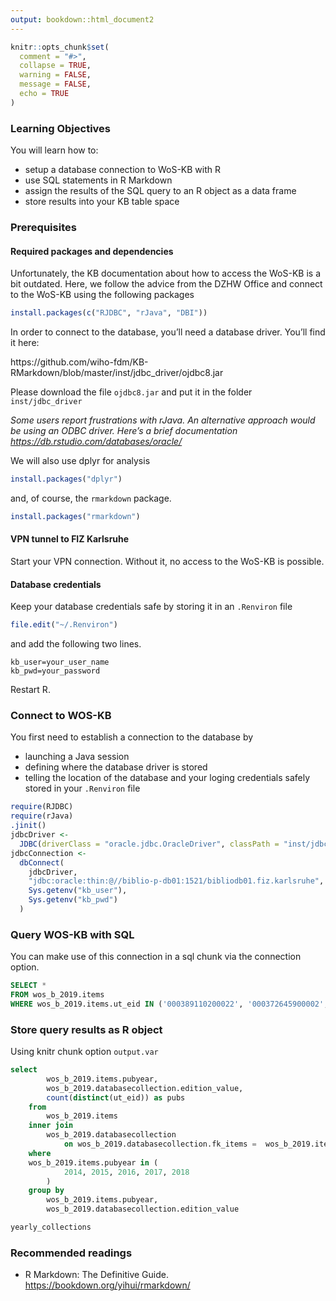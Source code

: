 ```yaml
---
output: bookdown::html_document2
---
```


```r
knitr::opts_chunk$set(
  comment = "#>",
  collapse = TRUE,
  warning = FALSE,
  message = FALSE,
  echo = TRUE
)
```

### Learning Objectives

You will learn how to:

- setup a database connection to WoS-KB with R
- use SQL statements in R Markdown
- assign the results of the SQL query to an R object as a data frame
- store results into your KB table space

### Prerequisites

#### Required packages and dependencies

Unfortunately, the KB documentation about how to access the WoS-KB is a bit outdated. Here, we follow the advice from the DZHW Office and connect to the WoS-KB using the following packages

```r
install.packages(c("RJDBC", "rJava", "DBI"))
```

In order to connect to the database, you'll need a database driver. You'll find it here:

https://github.com/wiho-fdm/KB-RMarkdown/blob/master/inst/jdbc_driver/ojdbc8.jar

Please download the file `ojdbc8.jar` and put it in the folder `inst/jdbc_driver`

*Some users report frustrations with rJava. An alternative approach would be using an ODBC driver. Here's a brief documentation <https://db.rstudio.com/databases/oracle/>*

We will also use dplyr for analysis

```r
install.packages("dplyr")
```

and, of course, the `rmarkdown` package.

```r
install.packages("rmarkdown")
```

#### VPN tunnel to FIZ Karlsruhe

Start your VPN connection. Without it, no access to the WoS-KB is possible. 

#### Database credentials 

Keep your database credentials safe by storing it in an `.Renviron`  file 

```r
file.edit("~/.Renviron")
```

and add the following two lines.

```
kb_user=your_user_name
kb_pwd=your_password
```

Restart R.

### Connect to WOS-KB

You first need to establish a connection to the database by

- launching a Java session
- defining where the database driver is stored
- telling the location of the database and your loging credentials safely stored in your `.Renviron` file

```r
require(RJDBC)
require(rJava)
.jinit()
jdbcDriver <-
  JDBC(driverClass = "oracle.jdbc.OracleDriver", classPath = "inst/jdbc_driver/ojdbc8.jar")
jdbcConnection <-
  dbConnect(
    jdbcDriver,
    "jdbc:oracle:thin:@//biblio-p-db01:1521/bibliodb01.fiz.karlsruhe",
    Sys.getenv("kb_user"),
    Sys.getenv("kb_pwd")
  ) 
```

### Query WOS-KB with SQL

You can make use of this connection in a sql chunk via the connection option.



```sql
SELECT *
FROM wos_b_2019.items
WHERE wos_b_2019.items.ut_eid IN ('000389110200022', '000372645900002', '000400754000138')
```

### Store query results as R object

Using knitr chunk option `output.var`

```sql
select
        wos_b_2019.items.pubyear,
        wos_b_2019.databasecollection.edition_value,
        count(distinct(ut_eid)) as pubs                         
    from
        wos_b_2019.items                                            
    inner join
        wos_b_2019.databasecollection                                                                                          
            on wos_b_2019.databasecollection.fk_items =  wos_b_2019.items.pk_items    
    where
    wos_b_2019.items.pubyear in (
            2014, 2015, 2016, 2017, 2018                                                   
        )                                                  
    group by
        wos_b_2019.items.pubyear,
        wos_b_2019.databasecollection.edition_value
```


```r
yearly_collections
```

### Recommended readings

- R Markdown: The Definitive Guide. <https://bookdown.org/yihui/rmarkdown/>



